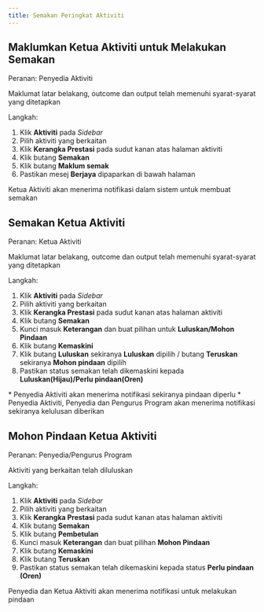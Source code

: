 ```yaml
---
title: Semakan Peringkat Aktiviti
---
```


## Maklumkan Ketua Aktiviti untuk Melakukan Semakan
Peranan: Penyedia Aktiviti  

<Callout title="Pra-syarat" type="warn">
Maklumat latar belakang, outcome dan output telah memenuhi syarat-syarat yang ditetapkan
</Callout>

Langkah:
1. Klik **Aktiviti** pada *Sidebar*
2. Pilih aktiviti yang berkaitan
3. Klik **Kerangka Prestasi** pada sudut kanan atas halaman aktiviti
4. Klik butang **Semakan** 
5. Klik butang **Maklum semak**
6. Pastikan mesej **Berjaya** dipaparkan di bawah halaman

<Callout title="Outcome">
Ketua Aktiviti akan menerima notifikasi dalam sistem untuk membuat semakan
</Callout>

## Semakan Ketua Aktiviti
Peranan: Ketua Aktiviti

<Callout title="Pra-syarat" type="warn">
Maklumat latar belakang, outcome dan output telah memenuhi syarat-syarat yang ditetapkan
</Callout>

Langkah:
1. Klik **Aktiviti** pada *Sidebar*
2. Pilih aktiviti yang berkaitan
3. Klik **Kerangka Prestasi** pada sudut kanan atas halaman aktiviti
4. Klik butang **Semakan** 
5. Kunci masuk **Keterangan** dan buat pilihan untuk **Luluskan/Mohon Pindaan**
6. Klik butang **Kemaskini**
7. Klik butang **Luluskan** sekiranya **Luluskan** dipilih / butang **Teruskan** sekiranya **Mohon pindaan** dipilih
8. Pastikan status semakan telah dikemaskini kepada **Luluskan(Hijau)/Perlu pindaan(Oren)**

<Callout title="Outcome">
* Penyedia Aktiviti akan menerima notifikasi sekiranya pindaan diperlu
* Penyedia Aktiviti, Penyedia dan Pengurus Program akan menerima notifikasi sekiranya kelulusan diberikan
</Callout>

## Mohon Pindaan Ketua Aktiviti
Peranan: Penyedia/Pengurus Program

<Callout title="Pra-syarat" type="warn">
Aktiviti yang berkaitan telah diluluskan
</Callout>

Langkah:
1. Klik **Aktiviti** pada *Sidebar*
2. Pilih aktiviti yang berkaitan
3. Klik **Kerangka Prestasi** pada sudut kanan atas halaman aktiviti
4. Klik butang **Semakan** 
5. Klik butang **Pembetulan** 
6. Kunci masuk **Keterangan** dan buat pilihan **Mohon Pindaan**
7. Klik butang **Kemaskini**
8. Klik butang **Teruskan** 
9. Pastikan status semakan telah dikemaskini kepada status **Perlu pindaan (Oren)**

<Callout title="Outcome">
Penyedia dan Ketua Aktiviti akan menerima notifikasi untuk melakukan pindaan 
</Callout>